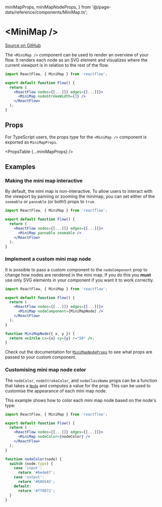   miniMapProps,
  miniMapNodeProps,
} from '@/page-data/reference/components/MiniMap.ts';

# &lt;MiniMap />

[Source on GitHub](https://github.com/wbkd/react-flow/blob/bacaa99c73b347856f63c5d495f5a0829be1e431/packages/minimap/src/MiniMap.tsx/#L36)

The `<MiniMap />` component can be used to render an overview of your flow. It
renders each node as an SVG element and visualizes where the current viewport is
in relation to the rest of the flow.

```jsx
import ReactFlow, { MiniMap } from 'reactflow';

export default function Flow() {
  return (
    <ReactFlow nodes={[...]]} edges={[...]]}>
      <MiniMap nodeStrokeWidth={3} />
    </ReactFlow>
  );
}
```

## Props

For TypeScript users, the props type for the `<MiniMap />` component is exported
as `MiniMapProps`.

<PropsTable {...miniMapProps} />

## Examples

### Making the mini map interactive

By default, the mini map is non-interactive. To allow users to interact with the
viewport by panning or zooming the minimap, you can set either of the `zoomable`
or `pannable` (or both!) props to `true`.

```jsx
import ReactFlow, { MiniMap } from 'reactflow';

export default function Flow() {
  return (
    <ReactFlow nodes={[...]]} edges={[...]]}>
      <MiniMap pannable zoomable />
    </ReactFlow>
  );
}
```

### Implement a custom mini map node

It is possible to pass a custom component to the `nodeComponent` prop to change
how nodes are rendered in the mini map. If you do this you **must** use only
SVG elements in your component if you want it to work correctly.

```jsx
import ReactFlow, { MiniMap } from 'reactflow';

export default function Flow() {
  return (
    <ReactFlow nodes={[...]]} edges={[...]]}>
      <MiniMap nodeComponent={MiniMapNode} />
    </ReactFlow>
  );
}

function MiniMapNode({ x, y }) {
  return <circle cx={x} cy={y} r="50" />;
}
```

Check out the documentation for [`MiniMapNodeProps`](/api-reference/types/mini-map-node-props)
to see what props are passed to your custom component.

### Customising mini map node color

The `nodeColor`, `nodeStrokeColor`, and `nodeClassName` props can be a function
that takes a [`Node`](/api-reference/types/node) and computes a value for the prop. This can
be used to customise the appearance of each mini map node.

This example shows how to color each mini map node based on the node's type:

```jsx
import ReactFlow, { MiniMap } from 'reactflow';

export default function Flow() {
  return (
    <ReactFlow nodes={[...]]} edges={[...]]}>
      <MiniMap nodeColor={nodeColor} />
    </ReactFlow>
  );
}

function nodeColor(node) {
  switch (node.type) {
    case 'input':
      return '#6ede87';
    case 'output':
      return '#6865A5';
    default:
      return '#ff0072';
  }
}
```
